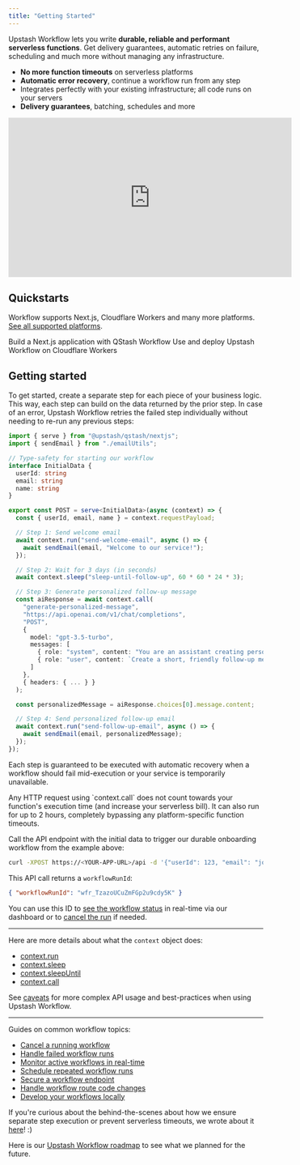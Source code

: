 ```yaml
---
title: "Getting Started"
---
```


Upstash Workflow lets you write **durable, reliable and performant serverless functions**. Get delivery guarantees, automatic retries on failure, scheduling and much more without managing any infrastructure.

- **No more function timeouts** on serverless platforms
- **Automatic error recovery**, continue a workflow run from any step
- Integrates perfectly with your existing infrastructure; all code runs on your servers
- **Delivery guarantees**, batching, schedules and more

<iframe
  width="560"
  height="315"
  src="https://www.youtube.com/embed/5As9tZMN3a8?rel=0&disablekb=1"
  title="YouTube video player"
  frameBorder="0"
  allow="accelerometer; fullscreen; clipboard-write; encrypted-media; gyroscope"
  allowFullScreen
></iframe>

## Quickstarts

Workflow supports Next.js, Cloudflare Workers and many more platforms. [See all supported platforms](/qstash/workflow/quickstarts/platforms).

<CardGroup cols={2}>
  <Card title="Next.js" icon="node-js" href="/qstash/workflow/quickstarts/vercel-nextjs">
    Build a Next.js application with QStash Workflow
  </Card>
  <Card title="Cloudflare Workers" icon="cloudflare" href="/qstash/workflow/quickstarts/cloudflare-workers">
    Use and deploy Upstash Workflow on Cloudflare Workers
  </Card>
</CardGroup>

## Getting started

To get started, create a separate step for each piece of your business logic. This way, each step can build on the data returned by the prior step. In case of an error, Upstash Workflow retries the failed step individually without needing to re-run any previous steps:

```typescript
import { serve } from "@upstash/qstash/nextjs";
import { sendEmail } from "./emailUtils";

// Type-safety for starting our workflow
interface InitialData {
  userId: string
  email: string
  name: string
}

export const POST = serve<InitialData>(async (context) => {
  const { userId, email, name } = context.requestPayload;

  // Step 1: Send welcome email
  await context.run("send-welcome-email", async () => {
    await sendEmail(email, "Welcome to our service!");
  });

  // Step 2: Wait for 3 days (in seconds)
  await context.sleep("sleep-until-follow-up", 60 * 60 * 24 * 3);

  // Step 3: Generate personalized follow-up message
  const aiResponse = await context.call(
    "generate-personalized-message",
    "https://api.openai.com/v1/chat/completions",
    "POST",
    {
      model: "gpt-3.5-turbo",
      messages: [
        { role: "system", content: "You are an assistant creating personalized follow-up messages." },
        { role: "user", content: `Create a short, friendly follow-up message for ${name} who joined our service 3 days ago.` }
      ]
    },
    { headers: { ... } }
  );

  const personalizedMessage = aiResponse.choices[0].message.content;

  // Step 4: Send personalized follow-up email
  await context.run("send-follow-up-email", async () => {
    await sendEmail(email, personalizedMessage);
  });
});
```

Each step is guaranteed to be executed with automatic recovery when a workflow should fail mid-execution or your service is temporarily unavailable.

<Tip>
  Any HTTP request using `context.call` does not count towards your function's execution time (and increase your
  serverless bill). It can also run for up to 2 hours, completely bypassing any platform-specific function timeouts.
</Tip>

Call the API endpoint with the initial data to trigger our durable onboarding workflow from the example above:

```bash
curl -XPOST https://<YOUR-APP-URL>/api -d '{"userId": 123, "email": "john@example.com", "name": "John }'
```

This API call returns a `workflowRunId`:

```json
{ "workflowRunId": "wfr_TzazoUCuZmFGp2u9cdy5K" }
```

You can use this ID to [see the workflow status](/qstash/workflow/howto/monitor) in real-time via our dashboard or to [cancel the run](/qstash/workflow/howto/cancel) if needed.

---

Here are more details about what the `context` object does:

- [context.run](/qstash/workflow/basics/context#context-run)
- [context.sleep](/qstash/workflow/basics/context#context-sleep)
- [context.sleepUntil](/qstash/workflow/basics/context#context-sleepuntil)
- [context.call](/qstash/workflow/basics/context#context-call)

See [caveats](/qstash/workflow/basics/caveats) for more complex API usage and best-practices when using Upstash Workflow.

---

Guides on common workflow topics:

- [Cancel a running workflow](/qstash/workflow/howto/cancel)
- [Handle failed workflow runs](/qstash/workflow/howto/failures)
- [Monitor active workflows in real-time](/qstash/workflow/howto/failures)
- [Schedule repeated workflow runs](/qstash/workflow/howto/schedule)
- [Secure a workflow endpoint](/qstash/workflow/howto/security)
- [Handle workflow route code changes](/qstash/workflow/howto/changes)
- [Develop your workflows locally](/qstash/workflow/howto/local-development)

If you're curious about the behind-the-scenes about how we ensure separate step execution or prevent serverless timeouts, we wrote about it [here](/qstash/workflow/how)! :)

Here is our [Upstash Workflow roadmap](/qstash/workflow/roadmap) to see what we planned for the future.

